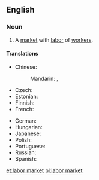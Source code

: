 ==English==
{{wikipedia|Labor economics}}
===Noun===
{{en-noun|sg=[[labor]] [[market]]}}

# {{economics}} A [[market]] with [[labor]] of [[worker]]s.

====Translations====
{{trans-top|market}}
* Chinese:
*: Mandarin: {{t|zh|勞工市場|sc=Hani}}, {{t|zh|劳工市场|tr=láogōng shìchǎng|sc=Hani}}
* Czech: {{t-|cs|trh práce|m}}
* Estonian: {{t-|et|tööturg}}
* Finnish: {{t+|fi|työmarkkinat|p}}
* French: {{t+|fr|marché du travail|m}}
{{trans-mid}}
* German: {{t+|de|Arbeitsmarkt|m}}
* Hungarian: {{t+|hu|munkaerőpiac}}
* Japanese: {{t-|ja|労働市場|tr=ろうどうしじょう, rōdō shijō|sc=Jpan}}
* Polish: {{t-|pl|rynek pracy|m}}
* Portuguese: {{t-|pt|mecado de trabalho|m}}
* Russian: {{t-|ru|рынок труда|m|tr=rýnok trudá|sc=Cyrl}}
* Spanish: {{t-|es|mercado de trabajo|m}}
{{trans-bottom}}

[[et:labor market]]
[[pl:labor market]]